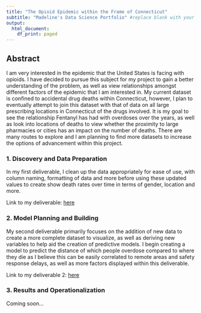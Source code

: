 ```yaml
---
title: "The Opioid Epidemic within the Frame of Connecticut" 
subtitle: "Madeline's Data Science Portfolio" #replace blank with your name
output:
  html_document:
    df_print: paged
---
```


## Abstract

I am very interested in the epidemic that the United States is facing with opioids. I have decided to pursue this subject for my project to gain a better understanding of the problem, as well as view relationships amongst different factors of the epidemic that I am interested in. My current dataset is confined to accidental drug deaths within Connecticut, however, I plan to eventually attempt to join this dataset with that of data on all large prescribing locations in Connecticut of the drugs involved. It is my goal to see the relationship Fentanyl has had with overdoses over the years, as well as look into locations of deaths to view whether the proximity to large pharmacies or cities has an impact on the number of deaths. There are many routes to explore and I am planning to find more datasets to increase the options of advancement within this project.

### 1. Discovery and Data Preparation

In my first deliverable, I clean up the data appropriately for ease of use, with column naming, formatting of data and more before using these updated values to create  show death rates over time in terms of gender, location and more. 

Link to my deliverable: [here](./deliverable1.html)
 

### 2. Model Planning and Building

My second deliverable primarily focuses on the addition of new data to create a more complete dataset to visualize, as well as deriving new variables to help aid the creation of predictive models. I begin creating a model to predict the distance of which people overdose compared to where they die as I believe this can be easily correlated to remote areas and safety response delays, as well as more factors displayed within this deliverable. 

Link to my deliverable 2: [here](./deliverable2.html)

### 3. Results and Operationalization

Coming soon...

